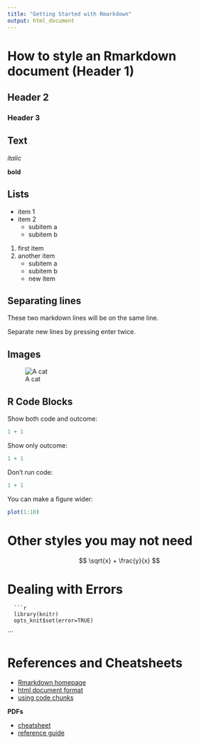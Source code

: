```yaml
---
title: "Getting Started with Rmarkdown"
output: html_document
---
```


How to style an Rmarkdown document (Header 1)
=====================================================

Header 2
--------

### Header 3

Text
----

*italic*

**bold**

Lists
-----

* item 1
* item 2
    - subitem a
    - subitem b

1. first item
2. another item
    - subitem a
    - subitem b
    - new item

Separating lines
----------------
These two markdown lines will be on the
same line.

Separate new lines by pressing enter twice.

Images
------

![A cat](boat-cat.jpg)

R Code Blocks
-------------

Show both code and outcome:

```r

1 + 1

```

Show only outcome:

```r

1 + 1

```

Don't run code: 

```r
1 + 1
```

You can make a figure wider: 

```r
plot(1:10)
```


Other styles you may not need
============================

$$ \sqrt{x} + \frac{y}{x} $$

Dealing with Errors
===================

```
  ```r
  library(knitr)
  opts_knit$set(error=TRUE)
  ```
```

References and Cheatsheets
==========================

* [Rmarkdown homepage](http://rmarkdown.rstudio.com/)
* [html document format](http://rmarkdown.rstudio.com/html_document_format.html)
* [using code chunks](http://rmarkdown.rstudio.com/authoring_rcodechunks.html)

**PDFs**

* [cheatsheet](http://www.rstudio.com/wp-content/uploads/2015/02/rmarkdown-cheatsheet.pdf)
* [reference guide](http://www.rstudio.com/wp-content/uploads/2015/03/rmarkdown-reference.pdf)